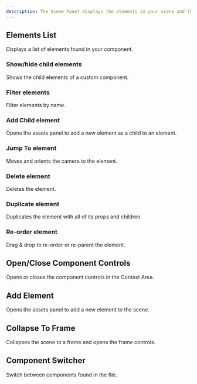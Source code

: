 ```yaml
---
description: The Scene Panel displays the elements in your scene and their actions.
---
```


## Elements List

Displays a list of elements found in your component.

### Show/hide child elements

Shows the child elements of a custom component.

### Filter elements

Filter elements by name.

### Add Child element

Opens the assets panel to add a new element as a child to an element.

### Jump To element

Moves and orients the camera to the element.

### Delete element

Deletes the element.

### Duplicate element

Duplicates the element with all of its props and children.

### Re-order element

Drag & drop to re-order or re-parent the element.

## Open/Close Component Controls

Opens or closes the component controls in the Context Area.

## Add Element

Opens the assets panel to add a new element to the scene.

## Collapse To Frame

Collapses the scene to a frame and opens the frame controls.

## Component Switcher

Switch between components found in the file.
